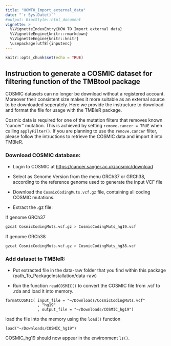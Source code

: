 ```yaml
---
title: "HOWTO_Import_external_data"
date: "`r Sys.Date()`"
#output: BiocStyle::html_document
vignette: >
  %\VignetteIndexEntry{HOW TO Import external data}
  %\VignetteEngine{knitr::rmarkdown}
  %\VignetteEngine{knitr::knitr}
  \usepackage[utf8]{inputenc}
---
```


```r
knitr::opts_chunk$set(echo = TRUE)
```

## Instruction to generate a COSMIC dataset for filtering function of the TMBtool package


COSMIC datasets can no longer be download without a registered account. Moreover their consistent size makes it more suitable as an external source to be downloaded seperately. Here we provide the instructure to download and format the file for usage with the TMBleR package. 

Cosmic data is required for one of the mutation filters that removes known "cancer" mutation. This is achieved by setting ```remove.cancer = TRUE``` when calling ```applyFilter()```.  If you are planning to use the ```remove.cancer``` filter, please follow the intructions to retrieve the COSMIC data and import it into TMBleR. 


### Download COSMIC database:

* Login to COSMIC at [https://cancer.sanger.ac.uk/cosmic/download](https://cancer.sanger.ac.uk/cosmic/download)

* Select as Genome Version from the menu GRCh37 or GRCh38, according to the reference genome used to generate the input VCF file

* Download the ```CosmicCodingMuts.vcf.gz``` file, containing all coding COSMIC mutations.

* Extract the .gz file:

If genome GRCh37
```bash
gzcat CosmicCodingMuts.vcf.gz > CosmicCodingMuts_hg19.vcf
```
If genome GRCh38
```bash
gzcat CosmicCodingMuts.vcf.gz > CosmicCodingMuts_hg38.vcf
```


### Add dataset to TMBleR:

* Put extracted file in the data-raw folder that you find within this package (path_To_PackageInstallation/data-raw)

* Run the function ```readCOSMIC()``` to convert the COSMIC file from .vcf to .rda and load it into memory.

```
formatCOSMIC( input_file = "~/Downloads/CosmicCodingMuts.vcf"
              , "hg19"
              , output_file = "~/Downloads/COSMIC_hg19")
```


load the file into the memory using the ```load()``` function

```
load("~/Downloads/COSMIC_hg19")
```

COSMIC_hg19 should now appear in the environment ```ls()```.



